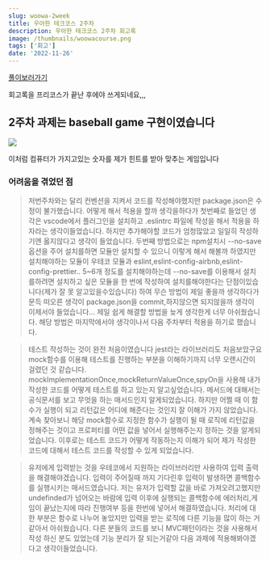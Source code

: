 ```yaml
---
slug: woowa-2week
title: 우아한 테크코스 2주차
description: 우아한 테크코스 2주차 회고록
image: /thumbnails/woowacourse.png
tags: ['회고']
date: '2022-11-26'
---
```


[풀이보러가기](https://github.com/Ryong-E/javascript-baseball)

회고록을 프리코스가 끝난 후에야 쓰게되네요,,,

## 2주차 과제는 baseball game 구현이였습니다

![](https://velog.velcdn.com/images/ryong-e/post/ff0aba48-6f60-4b3e-bb92-8e3ba31ce624/image.png)

이처럼 컴퓨터가 가지고있는 숫자를 제가 힌트를 받아 맞추는 게임입니다

### 어려움을 겪었던 점

> 저번주차와는 달리 컨벤션을 지켜서 코드를 작성해야했지만 package.json은 수정이 불가했습니다.
> 어떻게 해서 적용을 할까 생각을하다가
> 첫번째로 들었던 생각은 vscode에서 플러그인을 설치하고 .eslintrc 파일에 작성을 해서 적용을 하자라는 생각이들었습니다.
> 하지만 추가해야할 코드가 엄청많았고 일일히 작성하기엔 옳지않다고 생각이 들었습니다.
> 두번째 방법으로는 npm설치시 --no-save옵션을 주어 설치를하면 모듈만 설치할 수 있으니 이렇게 해서 해볼까 하였지만
> 설치해야하는 모듈이 우테코 모듈과 eslint,eslint-config-airbnb,eslint-config-prettier.. 5~6개 정도를 설치해야하는데
> --no-save를 이용해서 설치를하려면 설치하고 싶은 모듈을 한 번에 작성하여 설치를해야한다는 단점이있습니다(제가 잘 못 알고있을수있습니다)
> 하여 무슨 방법이 제일 좋을까 생각하다가 문득 떠오른 생각이 package.json을 commit,하지않으면 되지않을까 생각이 이제서야 들었습니다...
> 제일 쉽게 해결할 방법을 늦게 생각한게 너무 아쉬웠습니다.
> 해당 방법은 마지막에서야 생각이나서 다음 주차부터 적용을 하기로 했습니다.

> 테스트 작성하는 것이 완전 처음이였습니다 jest라는 라이브러리도 처음보았구요
> mock함수를 이용해 테스트를 진행하는 부분을 이해하기까지 너무 오랜시간이 걸렸던 것 같습니다.
> mockImplementationOnce,mockReturnValueOnce,spyOn을 사용해 내가 작성한 코드를 어떻게 테스트를 하고 있는지 알고싶었습니다.
> 메서드에 대해서는 공식문서를 보고 무엇을 하는 매서드인지 알게되었습니다.
> 하지만 어쩔 때 이 함수가 실행이 되고 리턴값은 어디에 해준다는 것인지 잘 이해가 가지 않았습니다.
> 계속 찾아보니 해당 mock함수로 지정한 함수가 실행이 될 때 로직에 리턴값을 정해주는 것이고 프로퍼티를 어떤 값을 넣어서 실행해주는지 정하는 것을 알게되었습니다.
> 이후로는 테스트 코드가 어떻게 작동하는지 이해가 되어 제가 작성한 코드에 대해서 테스트 코드를 작성할 수 있게 되었습니다.

> 유저에게 입력받는 것을 우테코에서 지원하는 라이브러리만 사용하여 입력 출력을 해결해야겠습니다.
> 입력이 주어질때 까지 기다린후 입력이 발생하면 콜백함수를 실행시키는 매서드였습니다.
> 저는 유저가 입력할 값을 바로 가져오려고했지만 undefinded가 넘어오는 바람에
> 입력 이후에 실행되는 콜백함수에 에러처리,게임이 끝났는지에 따라 진행여부 등을 한번에 넣어서 해결하였습니다.
> 처리에 대한 부분은 함수로 나누어 놓았지만 입력을 받는 로직에 다른 기능을 많이 하는 거 같아서 아쉬웠습니다.
> 다른 분들의 코드를 보니 MVC패턴이라는 것을 사용해서 작성 하신 분도 있었는데 기능 분리가 잘 되는거같아 다음 과제에 적용해봐야겠다고 생각이들었습니다.

